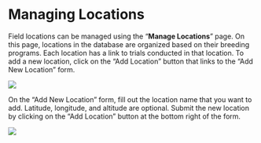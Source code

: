 # Managing Locations

Field locations can be managed using the “**Manage Locations**” page. On this page, locations in the database are organized based on their breeding programs. Each location has a link to trials conducted in that location. To add a new location, click on the “Add Location” button that links to the “Add New Location” form.

![]({{"assets/images/image141.png" | relative_url }})

On the “Add New Location” form, fill out the location name that you want to add. Latitude, longitude, and altitude are optional. Submit the new location by clicking on the “Add Location” button at the bottom right of the form.

![]({{"assets/images/image187.png" | relative_url }})
